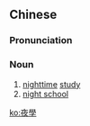 {{also|夜学}}
==Chinese==
{{zh-forms|s=夜学}}

===Pronunciation===
{{zh-pron
|m=yèxué
|cat=n
}}

===Noun===
{{zh-noun}}

# [[nighttime]] [[study]]
# [[night school]]

[[ko:夜學]]